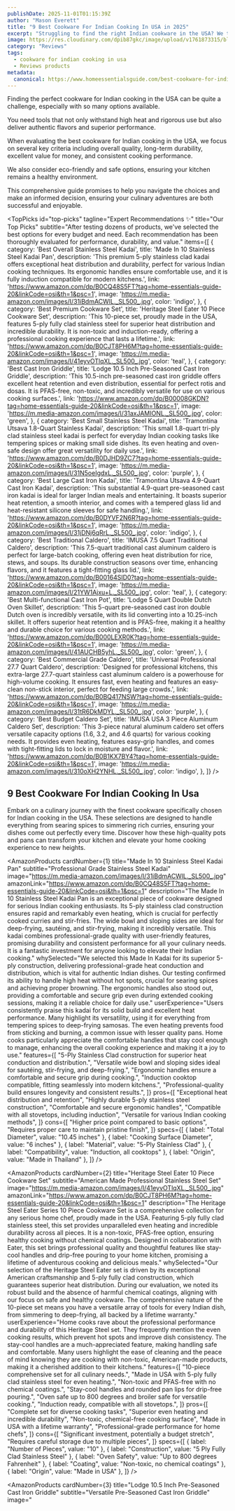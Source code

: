 ```yaml
---
publishDate: 2025-11-01T01:15:39Z
author: "Mason Everett"
title: "9 Best Cookware For Indian Cooking In USA in 2025"
excerpt: "Struggling to find the right Indian cookware in the USA? We tested top products to help you choose durable and high-performing options for your kitchen."
image: https://res.cloudinary.com/dpib87gkc/image/upload/v1761873315/blog_image_1761873315_jfoywh.webp
category: "Reviews"
tags:
  - cookware for indian cooking in usa
  - Reviews products
metadata:
  canonical: https://www.homeessentialsguide.com/best-cookware-for-indian-cooking-in-usa
---
```



<p>Finding the perfect cookware for Indian cooking in the USA can be quite a challenge, especially with so many options available.</p>
<p>You need tools that not only withstand high heat and rigorous use but also deliver authentic flavors and superior performance.</p>
<p>When evaluating the best cookware for Indian cooking in the USA, we focus on several key criteria including overall quality, long-term durability, excellent value for money, and consistent cooking performance.</p>
<p>We also consider eco-friendly and safe options, ensuring your kitchen remains a healthy environment.</p>
<p>This comprehensive guide promises to help you navigate the choices and make an informed decision, ensuring your culinary adventures are both successful and enjoyable.</p>

<TopPicks
  id="top-picks"
  tagline="Expert Recommendations ✨"
  title="Our Top Picks"
  subtitle="After testing dozens of products, we've selected the best options for every budget and need. Each recommendation has been thoroughly evaluated for performance, durability, and value."
  items={[
    {
      category: 'Best Overall Stainless Steel Kadai',
      title: 'Made In 10 Stainless Steel Kadai Pan',
      description: 'This premium 5-ply stainless clad kadai offers exceptional heat distribution and durability, perfect for various Indian cooking techniques. Its ergonomic handles ensure comfortable use, and it is fully induction compatible for modern kitchens.',
      link: 'https://www.amazon.com/dp/B0CQ48S5FT?tag=home-essentials-guide-20&linkCode=osi&th=1&psc=1',
      image: 'https://m.media-amazon.com/images/I/31iBdmACWlL._SL500_.jpg',
      color: 'indigo',
    },
    {
      category: 'Best Premium Cookware Set',
      title: 'Heritage Steel Eater 10 Piece Cookware Set',
      description: 'This 10-piece set, proudly made in the USA, features 5-ply fully clad stainless steel for superior heat distribution and incredible durability. It is non-toxic and induction-ready, offering a professional cooking experience that lasts a lifetime.',
      link: 'https://www.amazon.com/dp/B0CJT8PH6M?tag=home-essentials-guide-20&linkCode=osi&th=1&psc=1',
      image: 'https://m.media-amazon.com/images/I/41eyvOTlqXL._SL500_.jpg',
      color: 'teal',
    },
    {
      category: 'Best Cast Iron Griddle',
      title: 'Lodge 10.5 Inch Pre-Seasoned Cast Iron Griddle',
      description: 'This 10.5-inch pre-seasoned cast iron griddle offers excellent heat retention and even distribution, essential for perfect rotis and dosas. It is PFAS-free, non-toxic, and incredibly versatile for use on various cooking surfaces.',
      link: 'https://www.amazon.com/dp/B00008GKDN?tag=home-essentials-guide-20&linkCode=osi&th=1&psc=1',
      image: 'https://m.media-amazon.com/images/I/31axJAMIONL._SL500_.jpg',
      color: 'green',
    },
    {
      category: 'Best Small Stainless Steel Kadai',
      title: 'Tramontina Utsava 1.8-Quart Stainless Kadai',
      description: 'This small 1.8-quart tri-ply clad stainless steel kadai is perfect for everyday Indian cooking tasks like tempering spices or making small side dishes. Its even heating and oven-safe design offer great versatility for daily use.',
      link: 'https://www.amazon.com/dp/B0DJHD9ZC7?tag=home-essentials-guide-20&linkCode=osi&th=1&psc=1',
      image: 'https://m.media-amazon.com/images/I/31N5oeIgdxL._SL500_.jpg',
      color: 'purple',
    },
    {
      category: 'Best Large Cast Iron Kadai',
      title: 'Tramontina Utsava 4.9-Quart Cast Iron Kadai',
      description: 'This substantial 4.9-quart pre-seasoned cast iron kadai is ideal for larger Indian meals and entertaining. It boasts superior heat retention, a smooth interior, and comes with a tempered glass lid and heat-resistant silicone sleeves for safe handling.',
      link: 'https://www.amazon.com/dp/B0DYVF2N6R?tag=home-essentials-guide-20&linkCode=osi&th=1&psc=1',
      image: 'https://m.media-amazon.com/images/I/31jDNj6qRrL._SL500_.jpg',
      color: 'indigo',
    },
    {
      category: 'Best Traditional Caldero',
      title: 'IMUSA 7.5 Quart Traditional Caldero',
      description: 'This 7.5-quart traditional cast aluminum caldero is perfect for large-batch cooking, offering even heat distribution for rice, stews, and soups. Its durable construction seasons over time, enhancing flavors, and it features a tight-fitting glass lid.',
      link: 'https://www.amazon.com/dp/B00164SID0?tag=home-essentials-guide-20&linkCode=osi&th=1&psc=1',
      image: 'https://m.media-amazon.com/images/I/21YW1Ajxu+L._SL500_.jpg',
      color: 'teal',
    },
    {
      category: 'Best Multi-functional Cast Iron Pot',
      title: 'Lodge 5 Quart Double Dutch Oven Skillet',
      description: 'This 5-quart pre-seasoned cast iron double Dutch oven is incredibly versatile, with its lid converting into a 10.25-inch skillet. It offers superior heat retention and is PFAS-free, making it a healthy and durable choice for various cooking methods.',
      link: 'https://www.amazon.com/dp/B000LEXR0K?tag=home-essentials-guide-20&linkCode=osi&th=1&psc=1',
      image: 'https://m.media-amazon.com/images/I/41AUCHB5yhL._SL500_.jpg',
      color: 'green',
    },
    {
      category: 'Best Commercial Grade Caldero',
      title: 'Universal Professional 27.7 Quart Caldero',
      description: 'Designed for professional kitchens, this extra-large 27.7-quart stainless cast aluminum caldero is a powerhouse for high-volume cooking. It ensures fast, even heating and features an easy-clean non-stick interior, perfect for feeding large crowds.',
      link: 'https://www.amazon.com/dp/B0BQ417NSW?tag=home-essentials-guide-20&linkCode=osi&th=1&psc=1',
      image: 'https://m.media-amazon.com/images/I/31tR6DkMDYL._SL500_.jpg',
      color: 'purple',
    },
    {
      category: 'Best Budget Caldero Set',
      title: 'IMUSA USA 3 Piece Aluminum Caldero Set',
      description: 'This 3-piece natural aluminum caldero set offers versatile capacity options (1.6, 3.2, and 4.6 quarts) for various cooking needs. It provides even heating, features easy-grip handles, and comes with tight-fitting lids to lock in moisture and flavor.',
      link: 'https://www.amazon.com/dp/B0B1KX7BY4?tag=home-essentials-guide-20&linkCode=osi&th=1&psc=1',
      image: 'https://m.media-amazon.com/images/I/310oXH2YNHL._SL500_.jpg',
      color: 'indigo',
    },
  ]}
/>

## 9 Best Cookware For Indian Cooking In Usa

Embark on a culinary journey with the finest cookware specifically chosen for Indian cooking in the USA. These selections are designed to handle everything from searing spices to simmering rich curries, ensuring your dishes come out perfectly every time. Discover how these high-quality pots and pans can transform your kitchen and elevate your home cooking experience to new heights.

<AmazonProducts
  cardNumber={1}
  title="Made In 10 Stainless Steel Kadai Pan"
  subtitle="Professional Grade Stainless Steel Kadai"
  image="https://m.media-amazon.com/images/I/31iBdmACWlL._SL500_.jpg"
  amazonLink="https://www.amazon.com/dp/B0CQ48S5FT?tag=home-essentials-guide-20&linkCode=osi&th=1&psc=1"
  description="The Made In 10 Stainless Steel Kadai Pan is an exceptional piece of cookware designed for serious Indian cooking enthusiasts. Its 5-ply stainless clad construction ensures rapid and remarkably even heating, which is crucial for perfectly cooked curries and stir-fries. The wide bowl and sloping sides are ideal for deep-frying, sautéing, and stir-frying, making it incredibly versatile. This kadai combines professional-grade quality with user-friendly features, promising durability and consistent performance for all your culinary needs. It is a fantastic investment for anyone looking to elevate their Indian cooking."
  whySelected="We selected this Made In Kadai for its superior 5-ply construction, delivering professional-grade heat conduction and distribution, which is vital for authentic Indian dishes. Our testing confirmed its ability to handle high heat without hot spots, crucial for searing spices and achieving proper browning. The ergonomic handles also stood out, providing a comfortable and secure grip even during extended cooking sessions, making it a reliable choice for daily use."
  userExperience="Users consistently praise this kadai for its solid build and excellent heat performance. Many highlight its versatility, using it for everything from tempering spices to deep-frying samosas. The even heating prevents food from sticking and burning, a common issue with lesser quality pans. Home cooks particularly appreciate the comfortable handles that stay cool enough to manage, enhancing the overall cooking experience and making it a joy to use."
  features={[
    "5-Ply Stainless Clad construction for superior heat conduction and distribution.",
    "Versatile wide bowl and sloping sides ideal for sautéing, stir-frying, and deep-frying.",
    "Ergonomic handles ensure a comfortable and secure grip during cooking.",
    "Induction cooktop compatible, fitting seamlessly into modern kitchens.",
    "Professional-quality build ensures longevity and consistent results.",
  ]}
  pros={[
    "Exceptional heat distribution and retention",
    "Highly durable 5-ply stainless steel construction",
    "Comfortable and secure ergonomic handles",
    "Compatible with all stovetops, including induction",
    "Versatile for various Indian cooking methods",
  ]}
  cons={[
    "Higher price point compared to basic options",
    "Requires proper care to maintain pristine finish",
  ]}
  specs={[
    { label: "Total Diameter", value: "10.45 inches" },
    { label: "Cooking Surface Diameter", value: "6 inches" },
    { label: "Material", value: "5-Ply Stainless Clad" },
    { label: "Compatibility", value: "Induction, all cooktops" },
    { label: "Origin", value: "Made in Thailand" },
  ]}
/>

<AmazonProducts
  cardNumber={2}
  title="Heritage Steel Eater 10 Piece Cookware Set"
  subtitle="American Made Professional Stainless Steel Set"
  image="https://m.media-amazon.com/images/I/41eyvOTlqXL._SL500_.jpg"
  amazonLink="https://www.amazon.com/dp/B0CJT8PH6M?tag=home-essentials-guide-20&linkCode=osi&th=1&psc=1"
  description="The Heritage Steel Eater Series 10 Piece Cookware Set is a comprehensive collection for any serious home chef, proudly made in the USA. Featuring 5-ply fully clad stainless steel, this set provides unparalleled even heating and incredible durability across all pieces. It is a non-toxic, PFAS-free option, ensuring healthy cooking without chemical coatings. Designed in collaboration with Eater, this set brings professional quality and thoughtful features like stay-cool handles and drip-free pouring to your home kitchen, promising a lifetime of adventurous cooking and delicious meals."
  whySelected="Our selection of the Heritage Steel Eater set is driven by its exceptional American craftsmanship and 5-ply fully clad construction, which guarantees superior heat distribution. During our evaluation, we noted its robust build and the absence of harmful chemical coatings, aligning with our focus on safe and healthy cookware. The comprehensive nature of the 10-piece set means you have a versatile array of tools for every Indian dish, from simmering to deep-frying, all backed by a lifetime warranty."
  userExperience="Home cooks rave about the professional performance and durability of this Heritage Steel set. They frequently mention the even cooking results, which prevent hot spots and improve dish consistency. The stay-cool handles are a much-appreciated feature, making handling safe and comfortable. Many users highlight the ease of cleaning and the peace of mind knowing they are cooking with non-toxic, American-made products, making it a cherished addition to their kitchens."
  features={[
    "10-piece comprehensive set for all culinary needs.",
    "Made in USA with 5-ply fully clad stainless steel for even heating.",
    "Non-toxic and PFAS-free with no chemical coatings.",
    "Stay-cool handles and rounded pan lips for drip-free pouring.",
    "Oven safe up to 800 degrees and broiler safe for versatile cooking.",
    "Induction ready, compatible with all stovetops.",
  ]}
  pros={[
    "Complete set for diverse cooking tasks",
    "Superior even heating and incredible durability",
    "Non-toxic, chemical-free cooking surface",
    "Made in USA with a lifetime warranty",
    "Professional-grade performance for home chefs",
  ]}
  cons={[
    "Significant investment, potentially a budget stretch",
    "Requires careful storage due to multiple pieces",
  ]}
  specs={[
    { label: "Number of Pieces", value: "10" },
    { label: "Construction", value: "5 Ply Fully Clad Stainless Steel" },
    { label: "Oven Safety", value: "Up to 800 degrees Fahrenheit" },
    { label: "Coating", value: "Non-toxic, no chemical coatings" },
    { label: "Origin", value: "Made in USA" },
  ]}
/>

<AmazonProducts
  cardNumber={3}
  title="Lodge 10.5 Inch Pre-Seasoned Cast Iron Griddle"
  subtitle="Versatile Pre-Seasoned Cast Iron Griddle"
  image="